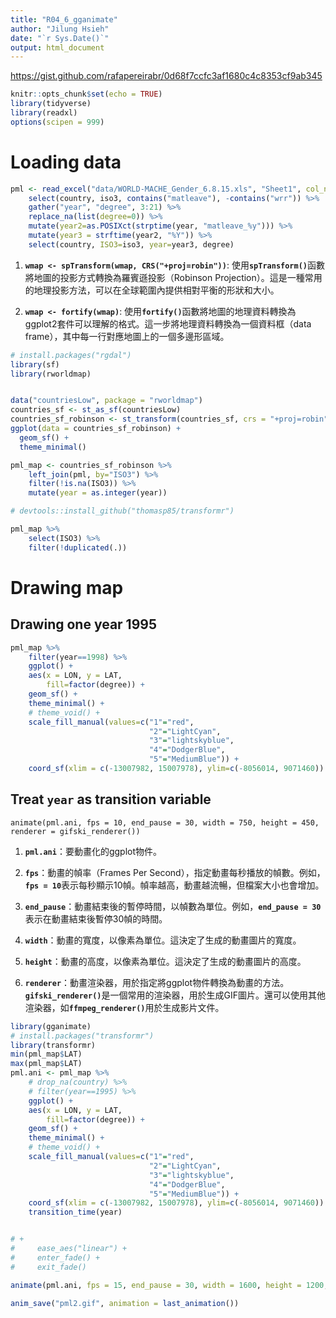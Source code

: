 ```yaml
---
title: "R04_6_gganimate"
author: "Jilung Hsieh"
date: "`r Sys.Date()`"
output: html_document
---
```


<https://gist.github.com/rafapereirabr/0d68f7ccfc3af1680c4c8353cf9ab345>

```r
knitr::opts_chunk$set(echo = TRUE)
library(tidyverse)
library(readxl)
options(scipen = 999)
```

# Loading data

```r
pml <- read_excel("data/WORLD-MACHE_Gender_6.8.15.xls", "Sheet1", col_names=T) %>%
	select(country, iso3, contains("matleave"), -contains("wrr")) %>%
	gather("year", "degree", 3:21) %>%
	replace_na(list(degree=0)) %>%
	mutate(year2=as.POSIXct(strptime(year, "matleave_%y"))) %>%
	mutate(year3 = strftime(year2, "%Y")) %>%
    select(country, ISO3=iso3, year=year3, degree)
```

1.  **`wmap <- spTransform(wmap, CRS("+proj=robin"))`**: 使用**`spTransform()`**函數將地圖的投影方式轉換為羅賓遜投影（Robinson Projection）。這是一種常用的地理投影方法，可以在全球範圍內提供相對平衡的形狀和大小。

2.  **`wmap <- fortify(wmap)`**: 使用**`fortify()`**函數將地圖的地理資料轉換為ggplot2套件可以理解的格式。這一步將地理資料轉換為一個資料框（data frame），其中每一行對應地圖上的一個多邊形區域。

```r
# install.packages("rgdal")
library(sf)
library(rworldmap)


data("countriesLow", package = "rworldmap")
countries_sf <- st_as_sf(countriesLow)
countries_sf_robinson <- st_transform(countries_sf, crs = "+proj=robin")
ggplot(data = countries_sf_robinson) +
  geom_sf() +
  theme_minimal()
```

```r
pml_map <- countries_sf_robinson %>%
    left_join(pml, by="ISO3") %>%
    filter(!is.na(ISO3)) %>%
    mutate(year = as.integer(year))

# devtools::install_github("thomasp85/transformr")

pml_map %>%
    select(ISO3) %>%
    filter(!duplicated(.))
```

# Drawing map

## Drawing one year 1995

```r
pml_map %>%
    filter(year==1998) %>%
    ggplot() + 
    aes(x = LON, y = LAT, 
        fill=factor(degree)) + 
    geom_sf() +
    theme_minimal() +
    # theme_void() + 
    scale_fill_manual(values=c("1"="red",
                               "2"="LightCyan",
                               "3"="lightskyblue",
                               "4"="DodgerBlue",
                               "5"="MediumBlue")) + 
    coord_sf(xlim = c(-13007982, 15007978), ylim=c(-8056014, 9071460))
```

## Treat `year` as transition variable

`animate(pml.ani, fps = 10, end_pause = 30, width = 750, height = 450, renderer = gifski_renderer())`

1.  **`pml.ani`**：要動畫化的ggplot物件。

2.  **`fps`**：動畫的幀率（Frames Per Second），指定動畫每秒播放的幀數。例如，**`fps = 10`**表示每秒顯示10幀。幀率越高，動畫越流暢，但檔案大小也會增加。

3.  **`end_pause`**：動畫結束後的暫停時間，以幀數為單位。例如，**`end_pause = 30`**表示在動畫結束後暫停30幀的時間。

4.  **`width`**：動畫的寬度，以像素為單位。這決定了生成的動畫圖片的寬度。

5.  **`height`**：動畫的高度，以像素為單位。這決定了生成的動畫圖片的高度。

6.  **`renderer`**：動畫渲染器，用於指定將ggplot物件轉換為動畫的方法。**`gifski_renderer()`**是一個常用的渲染器，用於生成GIF圖片。還可以使用其他渲染器，如**`ffmpeg_renderer()`**用於生成影片文件。

```r
library(gganimate)
# install.packages("transformr")
library(transformr)
min(pml_map$LAT)
max(pml_map$LAT)
pml.ani <- pml_map %>%
    # drop_na(country) %>%
    # filter(year==1995) %>%
    ggplot() + 
    aes(x = LON, y = LAT, 
        fill=factor(degree)) + 
    geom_sf() +
    theme_minimal() +
    # theme_void() + 
    scale_fill_manual(values=c("1"="red",
                               "2"="LightCyan",
                               "3"="lightskyblue",
                               "4"="DodgerBlue",
                               "5"="MediumBlue")) + 
    coord_sf(xlim = c(-13007982, 15007978), ylim=c(-8056014, 9071460)) + 
    transition_time(year)


# + 
#     ease_aes("linear") +
#     enter_fade() +
#     exit_fade()

animate(pml.ani, fps = 15, end_pause = 30, width = 1600, height = 1200, renderer = gifski_renderer())

anim_save("pml2.gif", animation = last_animation())
```
